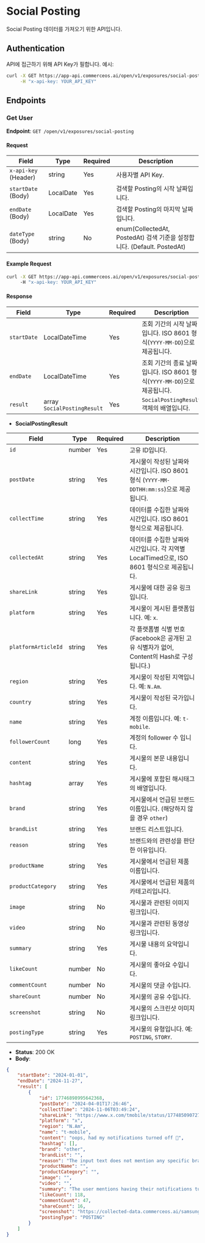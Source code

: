 # Social Posting

Social Posting 데이터를 가져오기 위한 API입니다.


## Authentication

API에 접근하기 위해 API Key가 필합니다. 예시:

```bash
curl -X GET https://app-api.commerceos.ai/open/v1/exposures/social-posting \
     -H "x-api-key: YOUR_API_KEY"
```

## Endpoints

### Get User

**Endpoint**: `GET /open/v1/exposures/social-posting`  

#### Request

| Field                   | Type    | Required | Description                         |
|-------------------------|---------|----------|-------------------------------------|
| `x-api-key` (Header)    | string  | Yes      | 사용자별 API Key.   |
| `startDate` (Body)      | LocalDate  | Yes   | 검색할 Posting의 시작 날짜입니다.              |
| `endDate` (Body)        | LocalDate  | Yes   | 검색할 Posting의 마지막 날짜입니다.             |
| `dateType` (Body)       | string  | No   | enum(CollectedAt, PostedAt) 검색 기준을 설정합니다. (Default. PostedAt)  |

#### Example Request

```bash
curl -X GET https://app-api.commerceos.ai/open/v1/exposures/social-posting?startDate=2024-01-01&endDate=2024-11-27 \
     -H "x-api-key: YOUR_API_KEY"
```

#### Response

| Field      | Type       | Required | Description                                           |
|------------|------------|----------|----------------------------------------------|
| `startDate` | LocalDateTime  | Yes      | 조회 기간의 시작 날짜입니다. ISO 8601 형식(`YYYY-MM-DD`)으로 제공됩니다. |
| `endDate`   | LocalDateTime  | Yes      | 조회 기간의 종료 날짜입니다. ISO 8601 형식(`YYYY-MM-DD`)으로 제공됩니다. |
| `result`    | array `SocialPostingResult`    | Yes      | `SocialPostingResult` 객체의 배열입니다.                            |


- **SocialPostingResult**

| Field         | Type       | Required | Description                                                                                       |
|-------------------|------------|----------|------------------------------------------------------------------------------------------|
| `id`             | number     | Yes      | 고유 ID입니다.                                                                            |
| `postDate`       | string     | Yes      | 게시물이 작성된 날짜와 시간입니다. ISO 8601 형식 (`YYYY-MM-DDTHH:mm:ss`)으로 제공됩니다.      |
| `collectTime`    | string     | Yes      | 데이터를 수집한 날짜와 시간입니다. ISO 8601 형식으로 제공됩니다.                              |
| `collectedAt`    | string     | Yes      | 데이터를 수집한 날짜와 시간입니다. 각 지역별 LocalTimed으로, ISO 8601 형식으로 제공됩니다.        |
| `shareLink`      | string     | Yes      | 게시물에 대한 공유 링크입니다.                                                             |
| `platform`       | string     | Yes      | 게시물이 게시된 플랫폼입니다. 예: `x`.                                                     |
| `platformArticleId`    | string   | Yes    | 각 플랫폼별 식별 번호 (Facebook은 공개된 고유 식별자가 없어, Content의 Hash로 구성됩니다.)       |
| `region`         | string     | Yes      | 게시물이 작성된 지역입니다. 예: `N.Am`.                                                    |
| `country`        | string     | Yes      | 게시물이 작성된 국가입니다.                                                    |
| `name`           | string     | Yes      | 계정 이름입니다. 예: `t-mobile`.                                                           |
| `followerCount`   | long     | Yes      | 계정의 follower 수 입니다.                                                           |
| `content`        | string     | Yes      | 게시물의 본문 내용입니다.                                                                  |
| `hashtag`        | array      | Yes       | 게시물에 포함된 해시태그의 배열입니다.                                                     |
| `brand`          | string     | Yes      | 게시물에서 언급된 브랜드 이름입니다. (해당하지 않을 경우 `other`)                            |
| `brandList`      | string     | Yes      | 브랜드 리스트입니다.                                                                       |
| `reason`         | string     | Yes      | 브랜드와의 관련성을 판단한 이유입니다.                                                    |
| `productName`    | string     | Yes       | 게시물에서 언급된 제품 이름입니다.                                                        |
| `productCategory`| string     | Yes       | 게시물에서 언급된 제품의 카테고리입니다.                                                   |
| `image`          | string     | No       | 게시물과 관련된 이미지 링크입니다.                                                         |
| `video`          | string     | No       | 게시물과 관련된 동영상 링크입니다.                                                         |
| `summary`        | string     | Yes      | 게시물 내용의 요약입니다.                                                                  |
| `likeCount`      | number     | No      | 게시물의 좋아요 수입니다.                                                                  |
| `commentCount`   | number     | No      | 게시물의 댓글 수입니다.                                                                    |
| `shareCount`     | number     | No      | 게시물의 공유 수입니다.                                                                    |
| `screenshot`     | string     | No      | 게시물의 스크린샷 이미지 링크입니다.                                                       |
| `postingType`    | string     | Yes      | 게시물의 유형입니다. 예: `POSTING`, `STORY`.                                                   |


- **Status**: 200 OK
- **Body**:

```json
{
    "startDate": "2024-01-01",
    "endDate": "2024-11-27",
    "result": [
        {
            "id": 17746898995642368,
            "postDate": "2024-04-01T17:26:46",
            "collectTime": "2024-11-06T03:49:24",
            "shareLink": "https://www.x.com/tmobile/status/1774850907274142181",
            "platform": "x",
            "region": "N.Am",
            "name": "t-mobile",
            "content": "oops, had my notifications turned off 🤷",
            "hashtag": [],
            "brand": "other",
            "brandList": "",
            "reason": "The input text does not mention any specific brand related to electronic devices.",
            "productName": "",
            "productCategory": "",
            "image": "",
            "video": "",
            "summary": "The user mentions having their notifications turned off.",
            "likeCount": 118,
            "commentCount": 47,
            "shareCount": 16,
            "screenshot": "https://collected-data.commerceos.ai/samsung/sns/2024/11/08/12/x/t-mobile/PC/2024-04-01/1774850907274142181/images/screenshot.png",
            "postingType": "POSTING"
        }
    ]
}
```
